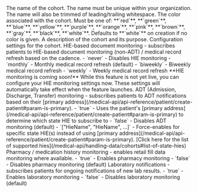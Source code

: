 <ParamField body="name" type="string" required>
  The name of the cohort. The name must be unique within your organization. The name will also be trimmed of leading/trailing whitespace.
</ParamField>

<ParamField body="color" type="string">
  The color associated with the cohort. Must be one of: **`red`**, **`green`**, **`blue`**, **`yellow`**, **`purple`**, **`orange`**, **`pink`**, **`brown`**, **`gray`**, **`black`**, **`white`**. Defaults to **`white`** on creation if no color is given.
</ParamField>

<ParamField body="description" type="string" optional>
  A description of the cohort and its purpose.
</ParamField>

<ParamField body="settings" type="object" optional>
  Configuration settings for the cohort.
  <Expandable title="Settings properties">
    <ParamField body="hie" type="string" optional>
      HIE-based document monitoring - subscribes patients to HIE-based document monitoring (non-ADT) / medical record refresh based on the cadence.
      - `never` - Disables HIE monitoring
      - `monthly` - Monthly medical record refresh (default)
      - `biweekly` - Biweekly medical record refresh
      - `weekly` - Weekly medical record refresh
      <Warning>
        **HIE monitoring is coming soon!** While this feature is not yet live, you can configure your HIE monitoring settings now. These settings will automatically take effect when the feature launches.
      </Warning>
    </ParamField>
    <ParamField body="adt" type="boolean|array" optional>
      ADT (Admission, Discharge, Transfer) monitoring - subscribes patients to ADT notifications based on their [primary address](/medical-api/api-reference/patient/create-patient#param-is-primary).  
      - `true` - Uses the patient's [primary address](/medical-api/api-reference/patient/create-patient#param-is-primary) to determine which state HIE to subscribe to
      - `false` - Disables ADT monitoring (default)
      - `["HieName", "HieName", ...]` - Force-enables for specific state HIE(s) instead of using [primary address](/medical-api/api-reference/patient/create-patient#param-is-primary). [Click here for the list of supported hies](/medical-api/handling-data/cohorts#list-of-state-hies)
    </ParamField>
    <ParamField body="pharmacy" type="boolean" optional>
      Pharmacy / medication history monitoring - enables retail fill data monitoring where available.  
      - `true` - Enables pharmacy monitoring
      - `false` - Disables pharmacy monitoring (default)
    </ParamField>
    <ParamField body="laboratory" type="boolean" optional>
      Laboratory notifications - subscribes patients for ongoing notifications of new lab results.  
      - `true` - Enables laboratory monitoring
      - `false` - Disables laboratory monitoring (default)
    </ParamField>
  </Expandable>
</ParamField>
